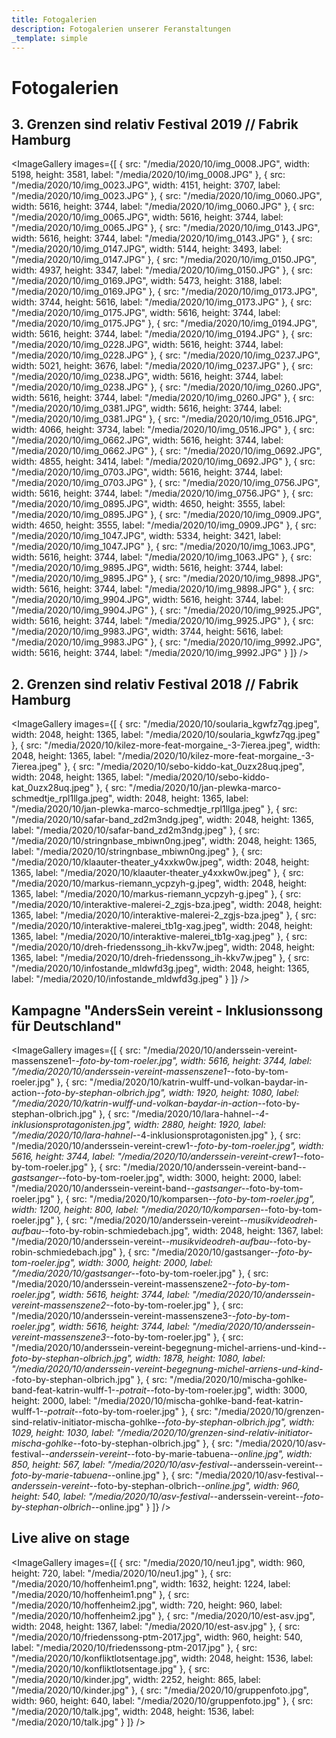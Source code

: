 ```yaml
---
title: Fotogalerien
description: Fotogalerien unserer Feranstaltungen
_template: simple
---
```


# Fotogalerien

## 3. Grenzen sind relativ Festival 2019 // Fabrik Hamburg

<ImageGallery
  images={[
    {
      src: "/media/2020/10/img_0008.JPG",
      width: 5198,
      height: 3581,
      label: "/media/2020/10/img_0008.JPG"
    },
    {
      src: "/media/2020/10/img_0023.JPG",
      width: 4151,
      height: 3707,
      label: "/media/2020/10/img_0023.JPG"
    },
    {
      src: "/media/2020/10/img_0060.JPG",
      width: 5616,
      height: 3744,
      label: "/media/2020/10/img_0060.JPG"
    },
    {
      src: "/media/2020/10/img_0065.JPG",
      width: 5616,
      height: 3744,
      label: "/media/2020/10/img_0065.JPG"
    },
    {
      src: "/media/2020/10/img_0143.JPG",
      width: 5616,
      height: 3744,
      label: "/media/2020/10/img_0143.JPG"
    },
    {
      src: "/media/2020/10/img_0147.JPG",
      width: 5144,
      height: 3493,
      label: "/media/2020/10/img_0147.JPG"
    },
    {
      src: "/media/2020/10/img_0150.JPG",
      width: 4937,
      height: 3347,
      label: "/media/2020/10/img_0150.JPG"
    },
    {
      src: "/media/2020/10/img_0169.JPG",
      width: 5473,
      height: 3188,
      label: "/media/2020/10/img_0169.JPG"
    },
    {
      src: "/media/2020/10/img_0173.JPG",
      width: 3744,
      height: 5616,
      label: "/media/2020/10/img_0173.JPG"
    },
    {
      src: "/media/2020/10/img_0175.JPG",
      width: 5616,
      height: 3744,
      label: "/media/2020/10/img_0175.JPG"
    },
    {
      src: "/media/2020/10/img_0194.JPG",
      width: 5616,
      height: 3744,
      label: "/media/2020/10/img_0194.JPG"
    },
    {
      src: "/media/2020/10/img_0228.JPG",
      width: 5616,
      height: 3744,
      label: "/media/2020/10/img_0228.JPG"
    },
    {
      src: "/media/2020/10/img_0237.JPG",
      width: 5021,
      height: 3676,
      label: "/media/2020/10/img_0237.JPG"
    },
    {
      src: "/media/2020/10/img_0238.JPG",
      width: 5616,
      height: 3744,
      label: "/media/2020/10/img_0238.JPG"
    },
    {
      src: "/media/2020/10/img_0260.JPG",
      width: 5616,
      height: 3744,
      label: "/media/2020/10/img_0260.JPG"
    },
    {
      src: "/media/2020/10/img_0381.JPG",
      width: 5616,
      height: 3744,
      label: "/media/2020/10/img_0381.JPG"
    },
    {
      src: "/media/2020/10/img_0516.JPG",
      width: 4066,
      height: 3734,
      label: "/media/2020/10/img_0516.JPG"
    },
    {
      src: "/media/2020/10/img_0662.JPG",
      width: 5616,
      height: 3744,
      label: "/media/2020/10/img_0662.JPG"
    },
    {
      src: "/media/2020/10/img_0692.JPG",
      width: 4855,
      height: 3414,
      label: "/media/2020/10/img_0692.JPG"
    },
    {
      src: "/media/2020/10/img_0703.JPG",
      width: 5616,
      height: 3744,
      label: "/media/2020/10/img_0703.JPG"
    },
    {
      src: "/media/2020/10/img_0756.JPG",
      width: 5616,
      height: 3744,
      label: "/media/2020/10/img_0756.JPG"
    },
    {
      src: "/media/2020/10/img_0895.JPG",
      width: 4650,
      height: 3555,
      label: "/media/2020/10/img_0895.JPG"
    },
    {
      src: "/media/2020/10/img_0909.JPG",
      width: 4650,
      height: 3555,
      label: "/media/2020/10/img_0909.JPG"
    },
    {
      src: "/media/2020/10/img_1047.JPG",
      width: 5334,
      height: 3421,
      label: "/media/2020/10/img_1047.JPG"
    },
    {
      src: "/media/2020/10/img_1063.JPG",
      width: 5616,
      height: 3744,
      label: "/media/2020/10/img_1063.JPG"
    },
    {
      src: "/media/2020/10/img_9895.JPG",
      width: 5616,
      height: 3744,
      label: "/media/2020/10/img_9895.JPG"
    },
    {
      src: "/media/2020/10/img_9898.JPG",
      width: 5616,
      height: 3744,
      label: "/media/2020/10/img_9898.JPG"
    },
    {
      src: "/media/2020/10/img_9904.JPG",
      width: 5616,
      height: 3744,
      label: "/media/2020/10/img_9904.JPG"
    },
    {
      src: "/media/2020/10/img_9925.JPG",
      width: 5616,
      height: 3744,
      label: "/media/2020/10/img_9925.JPG"
    },
    {
      src: "/media/2020/10/img_9983.JPG",
      width: 3744,
      height: 5616,
      label: "/media/2020/10/img_9983.JPG"
    },
    {
      src: "/media/2020/10/img_9992.JPG",
      width: 5616,
      height: 3744,
      label: "/media/2020/10/img_9992.JPG"
    }
  ]}
/>

## 2. Grenzen sind relativ Festival 2018 // Fabrik Hamburg

<ImageGallery
  images={[
    {
      src: "/media/2020/10/soularia_kgwfz7qg.jpeg",
      width: 2048,
      height: 1365,
      label: "/media/2020/10/soularia_kgwfz7qg.jpeg"
    },
    {
      src: "/media/2020/10/kilez-more-feat-morgaine_-3-7ierea.jpeg",
      width: 2048,
      height: 1365,
      label: "/media/2020/10/kilez-more-feat-morgaine_-3-7ierea.jpeg"
    },
    {
      src: "/media/2020/10/sebo-kiddo-kat_0uzx28uq.jpeg",
      width: 2048,
      height: 1365,
      label: "/media/2020/10/sebo-kiddo-kat_0uzx28uq.jpeg"
    },
    {
      src: "/media/2020/10/jan-plewka-marco-schmedtje_rpl1llga.jpeg",
      width: 2048,
      height: 1365,
      label: "/media/2020/10/jan-plewka-marco-schmedtje_rpl1llga.jpeg"
    },
    {
      src: "/media/2020/10/safar-band_zd2m3ndg.jpeg",
      width: 2048,
      height: 1365,
      label: "/media/2020/10/safar-band_zd2m3ndg.jpeg"
    },
    {
      src: "/media/2020/10/stringnbase_mbiwn0ng.jpeg",
      width: 2048,
      height: 1365,
      label: "/media/2020/10/stringnbase_mbiwn0ng.jpeg"
    },
    {
      src: "/media/2020/10/klaauter-theater_y4xxkw0w.jpeg",
      width: 2048,
      height: 1365,
      label: "/media/2020/10/klaauter-theater_y4xxkw0w.jpeg"
    },
    {
      src: "/media/2020/10/markus-riemann_ycpzyh-g.jpeg",
      width: 2048,
      height: 1365,
      label: "/media/2020/10/markus-riemann_ycpzyh-g.jpeg"
    },
    {
      src: "/media/2020/10/interaktive-malerei-2_zgjs-bza.jpeg",
      width: 2048,
      height: 1365,
      label: "/media/2020/10/interaktive-malerei-2_zgjs-bza.jpeg"
    },
    {
      src: "/media/2020/10/interaktive-malerei_tb1g-xag.jpeg",
      width: 2048,
      height: 1365,
      label: "/media/2020/10/interaktive-malerei_tb1g-xag.jpeg"
    },
    {
      src: "/media/2020/10/dreh-friedenssong_ih-kkv7w.jpeg",
      width: 2048,
      height: 1365,
      label: "/media/2020/10/dreh-friedenssong_ih-kkv7w.jpeg"
    },
    {
      src: "/media/2020/10/infostande_mldwfd3g.jpeg",
      width: 2048,
      height: 1365,
      label: "/media/2020/10/infostande_mldwfd3g.jpeg"
    }
  ]}
/>

## Kampagne "AndersSein vereint - Inklusionssong für Deutschland"

<ImageGallery
  images={[
    {
      src: "/media/2020/10/anderssein-vereint-massenszene1-_-foto-by-tom-roeler.jpg",
      width: 5616,
      height: 3744,
      label:
        "/media/2020/10/anderssein-vereint-massenszene1-_-foto-by-tom-roeler.jpg"
    },
    {
      src: "/media/2020/10/katrin-wulff-und-volkan-baydar-in-action-_-foto-by-stephan-olbrich.jpg",
      width: 1920,
      height: 1080,
      label:
        "/media/2020/10/katrin-wulff-und-volkan-baydar-in-action-_-foto-by-stephan-olbrich.jpg"
    },
    {
      src: "/media/2020/10/lara-hahnel-_-4-inklusionsprotagonisten.jpg",
      width: 2880,
      height: 1920,
      label: "/media/2020/10/lara-hahnel-_-4-inklusionsprotagonisten.jpg"
    },
    {
      src: "/media/2020/10/anderssein-vereint-crew1-_-foto-by-tom-roeler.jpg",
      width: 5616,
      height: 3744,
      label: "/media/2020/10/anderssein-vereint-crew1-_-foto-by-tom-roeler.jpg"
    },
    {
      src: "/media/2020/10/anderssein-vereint-band-_-gastsanger-_-foto-by-tom-roeler.jpg",
      width: 3000,
      height: 2000,
      label:
        "/media/2020/10/anderssein-vereint-band-_-gastsanger-_-foto-by-tom-roeler.jpg"
    },
    {
      src: "/media/2020/10/komparsen-_-foto-by-tom-roeler.jpg",
      width: 1200,
      height: 800,
      label: "/media/2020/10/komparsen-_-foto-by-tom-roeler.jpg"
    },
    {
      src: "/media/2020/10/anderssein-vereint-_-musikvideodreh-aufbau-_-foto-by-robin-schmiedebach.jpg",
      width: 2048,
      height: 1367,
      label:
        "/media/2020/10/anderssein-vereint-_-musikvideodreh-aufbau-_-foto-by-robin-schmiedebach.jpg"
    },
    {
      src: "/media/2020/10/gastsanger-_-foto-by-tom-roeler.jpg",
      width: 3000,
      height: 2000,
      label: "/media/2020/10/gastsanger-_-foto-by-tom-roeler.jpg"
    },
    {
      src: "/media/2020/10/anderssein-vereint-massenszene2-_-foto-by-tom-roeler.jpg",
      width: 5616,
      height: 3744,
      label:
        "/media/2020/10/anderssein-vereint-massenszene2-_-foto-by-tom-roeler.jpg"
    },
    {
      src: "/media/2020/10/anderssein-vereint-massenszene3-_-foto-by-tom-roeler.jpg",
      width: 5616,
      height: 3744,
      label:
        "/media/2020/10/anderssein-vereint-massenszene3-_-foto-by-tom-roeler.jpg"
    },
    {
      src: "/media/2020/10/anderssein-vereint-begegnung-michel-arriens-und-kind-_-foto-by-stephan-olbrich.jpg",
      width: 1878,
      height: 1080,
      label:
        "/media/2020/10/anderssein-vereint-begegnung-michel-arriens-und-kind-_-foto-by-stephan-olbrich.jpg"
    },
    {
      src: "/media/2020/10/mischa-gohlke-band-feat-katrin-wulff-1-_-potrait-_-foto-by-tom-roeler.jpg",
      width: 3000,
      height: 2000,
      label:
        "/media/2020/10/mischa-gohlke-band-feat-katrin-wulff-1-_-potrait-_-foto-by-tom-roeler.jpg"
    },
    {
      src: "/media/2020/10/grenzen-sind-relativ-initiator-mischa-gohlke-_-foto-by-stephan-olbrich.jpg",
      width: 1029,
      height: 1030,
      label:
        "/media/2020/10/grenzen-sind-relativ-initiator-mischa-gohlke-_-foto-by-stephan-olbrich.jpg"
    },
    {
      src: "/media/2020/10/asv-festival-_-anderssein-vereint-_-foto-by-marie-tabuena-_-online.jpg",
      width: 850,
      height: 567,
      label:
        "/media/2020/10/asv-festival-_-anderssein-vereint-_-foto-by-marie-tabuena-_-online.jpg"
    },
    {
      src: "/media/2020/10/asv-festival-_-anderssein-vereint-_-foto-by-stephan-olbrich-_-online.jpg",
      width: 960,
      height: 540,
      label:
        "/media/2020/10/asv-festival-_-anderssein-vereint-_-foto-by-stephan-olbrich-_-online.jpg"
    }
  ]}
/>

## Live alive on stage

<ImageGallery
  images={[
    {
      src: "/media/2020/10/neu1.jpg",
      width: 960,
      height: 720,
      label: "/media/2020/10/neu1.jpg"
    },
    {
      src: "/media/2020/10/hoffenheim1.png",
      width: 1632,
      height: 1224,
      label: "/media/2020/10/hoffenheim1.png"
    },
    {
      src: "/media/2020/10/hoffenheim2.jpg",
      width: 720,
      height: 960,
      label: "/media/2020/10/hoffenheim2.jpg"
    },
    {
      src: "/media/2020/10/est-asv.jpg",
      width: 2048,
      height: 1367,
      label: "/media/2020/10/est-asv.jpg"
    },
    {
      src: "/media/2020/10/friedenssong-ptm-2017.jpg",
      width: 960,
      height: 540,
      label: "/media/2020/10/friedenssong-ptm-2017.jpg"
    },
    {
      src: "/media/2020/10/konfliktlotsentage.jpg",
      width: 2048,
      height: 1536,
      label: "/media/2020/10/konfliktlotsentage.jpg"
    },
    {
      src: "/media/2020/10/kinder.jpg",
      width: 2252,
      height: 865,
      label: "/media/2020/10/kinder.jpg"
    },
    {
      src: "/media/2020/10/gruppenfoto.jpg",
      width: 960,
      height: 640,
      label: "/media/2020/10/gruppenfoto.jpg"
    },
    {
      src: "/media/2020/10/talk.jpg",
      width: 2048,
      height: 1536,
      label: "/media/2020/10/talk.jpg"
    }
  ]}
/>
